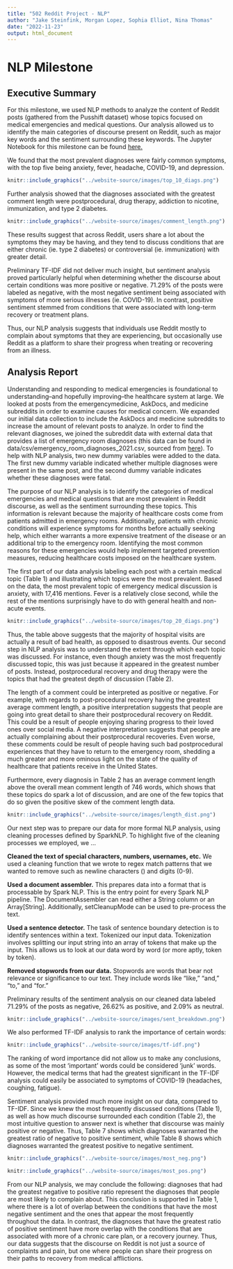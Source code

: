 ```yaml
---
title: "502 Reddit Project - NLP"
author: "Jake Steinfink, Morgan Lopez, Sophia Elliot, Nina Thomas"
date: "2022-11-23"
output: html_document
---
```


# NLP Milestone

## Executive Summary
For this milestone, we used NLP methods to analyze the content of Reddit posts (gathered from the Pusshift dataset) whose topics focused on medical emergencies and medical questions. Our analysis allowed us to identify the main categories of discourse present on Reddit, such as major key words and the sentiment surrounding these keywords. The Jupyter Notebook for this milestone can be found [here.](../code/nlp/nlp_reddit.html)

We found that the most prevalent diagnoses were fairly common symptoms, with the top five being anxiety, fever, headache, COVID-19, and depression.

```r
knitr::include_graphics("../website-source/images/top_10_diags.png")
```

Further analysis showed that the diagnoses associated with the greatest comment length were postprocedural, drug therapy, addiction to nicotine, immunization, and type 2 diabetes.

```r
knitr::include_graphics("../website-source/images/comment_length.png")
```

These results suggest that across Reddit, users share a lot about the symptoms they may be having, and they tend to discuss conditions that are either chronic (ie. type 2 diabetes) or controversial (ie. immunization) with greater detail.

Preliminary TF-IDF did not deliver much insight, but sentiment analysis proved particularly helpful when determining whether the discourse about certain conditions was more positive or negative. 71.29%  of the posts were labeled as negative, with the most negative sentiment being associated with symptoms of more serious illnesses (ie. COVID-19). In contrast, positive sentiment stemmed from conditions that were associated with long-term recovery or treatment plans.

Thus, our NLP analysis suggests that individuals use Reddit mostly to complain about symptoms that they are experiencing, but occasionally use Reddit as a platform to share their progress when treating or recovering from an illness.


## Analysis Report

Understanding and responding to medical emergencies is foundational to understanding–and hopefully improving–the healthcare system at large. We looked at posts from the emergencymedicine, AskDocs, and medicine subreddits in order to examine causes for medical concern. We expanded our initial data collection to include the AskDocs and medicine subreddits to increase the amount of relevant posts to analyze. In order to find the relevant diagnoses, we joined the subreddit data with external data that provides a list of emergency room diagnoses (this data can be found in data/csv/emergency_room_diagnoses_2021.csv, sourced from [here]()). To help with NLP analysis, two new dummy variables were added to the data. The first new dummy variable indicated whether multiple diagnoses were present in the same post, and the second dummy variable indicates whether these diagnoses were fatal.

The purpose of our NLP analysis is to identify the categories of medical emergencies and medical questions that are most prevalent in Reddit discourse, as well as the sentiment surrounding these topics. This information is relevant because the majority of healthcare costs come from patients admitted in emergency rooms. Additionally, patients with chronic conditions will experience symptoms for months before actually seeking help, which either warrants a more expensive treatment of the disease or an additional trip to the emergency room. Identifying the most common reasons for these emergencies would help implement targeted prevention measures, reducing healthcare costs imposed on the healthcare system.

The first part of our data analysis labeling each post with a certain medical topic (Table 1) and illustrating which topics were the most prevalent. Based on the data, the most prevalent topic of emergency medical discussion is anxiety, with 17,416 mentions. Fever is a relatively close second, while the rest of the mentions surprisingly have to do with general health and non-acute events. 

```r
knitr::include_graphics("../website-source/images/top_20_diags.png")
```

Thus, the table above suggests that the majority of hospital visits are actually a result of bad health, as opposed to disastrous events.
Our second step in NLP analysis was to understand the extent through which each topic was discussed. For instance, even though anxiety was the most frequently discussed topic, this was just because it appeared in the greatest number of posts. Instead, postprocedural recovery and drug therapy were the topics that had the greatest depth of discussion  (Table 2).

The length of a comment could be interpreted as positive or negative. For example, with regards to post-procedural recovery having the greatest average comment length, a positive interpretation suggests that people are going into great detail to share their postprocedural recovery on Reddit. This could be a result of people enjoying sharing progress to their loved ones over social media. A negative interpretation suggests that people are actually complaining about their postprocedural recoveries. Even worse, these comments could be result of people having such bad postprocedural experiences that they have to return to the emergency room, shedding a much greater and more ominous light on the state of the quality of healthcare that patients receive in the United States. 

Furthermore, every diagnosis in Table 2 has an average comment length above the overall mean comment length of 746 words, which shows that these topics do spark a lot of discussion, and are one of the few topics that do so given the positive skew of the comment length data.

```r
knitr::include_graphics("../website-source/images/length_dist.png")
```

Our next step was to prepare our data for more formal NLP analysis, using cleaning processes defined by SparkNLP. To highlight five of the cleaning processes we employed, we …

**Cleaned the text of special characters, numbers, usernames, etc.** We used a cleaning function that we wrote to regex match patterns that we wanted to remove such as newline characters (\n) and digits (0-9).

**Used a document assembler.** This prepares data into a format that is processable by Spark NLP. This is the entry point for every Spark NLP pipeline. The DocumentAssembler can read either a String column or an Array[String]. Additionally, setCleanupMode can be used to pre-process the text.

**Used a sentence detector.** The task of sentence boundary detection is to identify sentences within a text.
Tokenized our input data. Tokenization involves splitting our input string into an array of tokens that make up the input. This allows us to look at our data word by word (or more aptly, token by token).

**Removed stopwords from our data.** Stopwords are words that bear not relevance or significance to our text. They include words like “like,” “and,” “to,” and “for.”

Preliminary results of the sentiment analysis on our cleaned data labeled 71.29% of the posts as negative, 26.62% as positive, and 2.09% as neutral.

```r
knitr::include_graphics("../website-source/images/sent_breakdown.png")
```

We also performed TF-IDF analysis to rank the importance of certain words:

```r
knitr::include_graphics("../website-source/images/tf-idf.png")
```

The ranking of word importance did not allow us to make any conclusions, as some of the most ‘important’ words could be considered ‘junk’ words. However, the medical terms that had the greatest significant in the TF-IDF analysis could easily be associated to symptoms of COVID-19 (headaches, coughing, fatigue). 

Sentiment analysis provided much more insight on our data, compared to TF-IDF. Since we knew the most frequently discussed conditions (Table 1), as well as how much discourse surrounded each condition (Table 2), the most intuitive question to answer next is whether that discourse was mainly positive or negative. Thus, Table 7 shows which diagnoses warranted the greatest ratio of negative to positive sentiment, while Table 8 shows which diagnoses warranted the greatest positive to negative sentiment. 

```r
knitr::include_graphics("../website-source/images/most_neg.png")
```

```r
knitr::include_graphics("../website-source/images/most_pos.png")
```

From our NLP analysis, we may conclude the following: diagnoses that had the greatest negative to positive ratio represent the diagnoses that people are most likely to complain about. This conclusion is supported in Table 1, where there is a lot of overlap between the conditions that have the most negative sentiment and the ones that appear the most frequently throughout the data. In contrast, the diagnoses that have the greatest ratio of positive sentiment have more overlap with the conditions that are associated with more of a chronic care plan, or a recovery journey. Thus, our data suggests that the discourse on Reddit is not just a source of complaints and pain, but one where people can share their progress on their paths to recovery from medical afflictions. 


